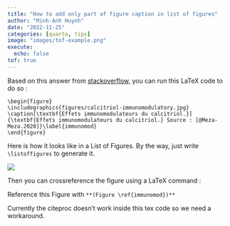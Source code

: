 ```yaml
---
title: "How to add only part of figure caption in list of figures"
author: "Minh-Anh Huynh"
date: "2022-11-25"
categories: [quarto, tips]
image: "images/tof-example.png"
execute:
  echo: false
tof: true
---
```


Based on this answer from
[stackoverflow](https://stackoverflow.com/questions/69094228/give-a-single-figure-multiple-captions-in-rmarkdown-pdf-book-output),
you can run this LaTeX code to do so :

    \begin{figure}
    \includegraphics{figures/calcitriol-immunomodulatory.jpg} 
    \caption[\textbf{Effets immunomodulateurs du calcitriol.}]{\textbf{Effets immunomodulateurs du calcitriol.} Source : [@Meza-Meza.2020]}\label{immunomod}
    \end{figure}

Here is how it looks like in a List of Figures. By the way, just write
`\listoffigures` to generate it.

\listoffigures

![](images/tof-example.png)

Then you can crossreference the figure using a LaTeX command :

Reference this Figure with `**(Figure \ref{immunomod})**`

Currently the citeproc doesn't work inside this tex code so we need a
workaround.
